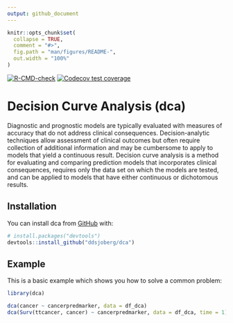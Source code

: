```yaml
---
output: github_document
---
```


<!-- README.md is generated from README.Rmd. Please edit that file -->

```r
knitr::opts_chunk$set(
  collapse = TRUE,
  comment = "#>",
  fig.path = "man/figures/README-",
  out.width = "100%"
)
```


<!-- badges: start -->
[![R-CMD-check](https://github.com/ddsjoberg/dca/workflows/R-CMD-check/badge.svg)](https://github.com/ddsjoberg/dca/actions)
[![Codecov test coverage](https://codecov.io/gh/ddsjoberg/dca/branch/master/graph/badge.svg)](https://codecov.io/gh/ddsjoberg/dca?branch=master)
<!-- badges: end -->

# Decision Curve Analysis (dca)

Diagnostic and prognostic models are typically evaluated with measures of accuracy that do not address clinical consequences. Decision-analytic techniques allow assessment of clinical outcomes but often require collection of additional information and may be cumbersome to apply to models that yield a continuous result. Decision curve analysis is a method for evaluating and comparing prediction models that incorporates  clinical consequences, requires only the data set on which the models are tested, and can be applied to models that have either continuous or dichotomous results.

## Installation

You can install dca from [GitHub](https://github.com/) with:

``` r
# install.packages("devtools")
devtools::install_github("ddsjoberg/dca")
```
## Example

This is a basic example which shows you how to solve a common problem:

```r
library(dca)

dca(cancer ~ cancerpredmarker, data = df_dca)
dca(Surv(ttcancer, cancer) ~ cancerpredmarker, data = df_dca, time = 1)
```

